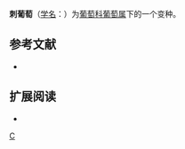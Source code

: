 {{Infraspeciesbox
| image = 
| image_caption = 
| status = 
| status_system = 
| genus = Vitis
| species = davidii
| varietas = davidii
| authority = (Rom. Caill.) Fox
| synonyms = 
}}
'''刺葡萄'''（[[学名|学名]]：{{lang|la|'''''Vitis davidii'' var. ''davidii'''''}}）为[[葡萄科|葡萄科]][[葡萄属|葡萄属]]下的一个变种。

== 参考文献 ==
{{refbegin}}
* {{CPNI| zh=刺葡萄 | id=019-19373 | binomial=Vitis davidii | authority=(Rom. Caill.) Fo x | var=davidii | accessdate=2013-01-18}}
{{refend}}

== 扩展阅读 ==
{{refbegin}}
* {{wikispecies-inline|Vitis davidii var. davidii|刺葡萄}}
{{refend}}

{{Vitis}}
{{Taxonbar|from=Q1177651}}

[[Category:葡萄属|C]]


{{Vitaceae-stub}}